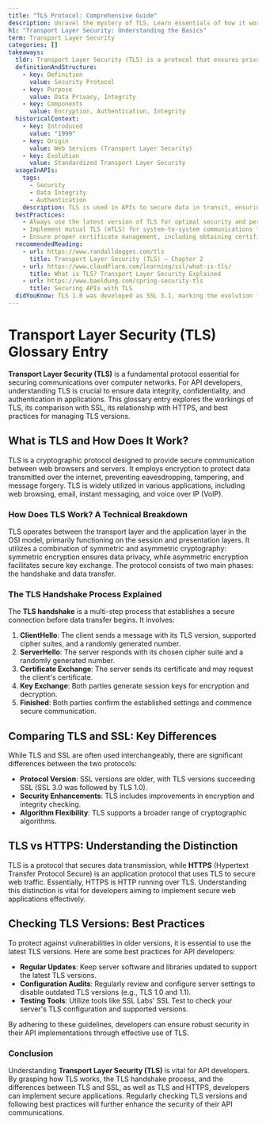 ```yaml
---
title: "TLS Protocol: Comprehensive Guide"
description: Unravel the mystery of TLS. Learn essentials of how it works and the handshake process. Understand the distinction between TLS vs SSL and HTTPS. Dive in.
h1: "Transport Layer Security: Understanding the Basics"
term: Transport Layer Security
categories: []
takeaways:
  tldr: Transport Layer Security (TLS) is a protocol that ensures privacy and data integrity in internet communications.
  definitionAndStructure:
    - key: Definition
      value: Security Protocol
    - key: Purpose
      value: Data Privacy, Integrity
    - key: Components
      value: Encryption, Authentication, Integrity
  historicalContext:
    - key: Introduced
      value: "1999"
    - key: Origin
      value: Web Services (Transport Layer Security)
    - key: Evolution
      value: Standardized Transport Layer Security
  usageInAPIs:
    tags:
      - Security
      - Data Integrity
      - Authentication
    description: TLS is used in APIs to secure data in transit, ensuring privacy and integrity. It supports mutual TLS (mTLS) for client authentication, enhancing API security. TLS is foundational for HTTPS, the secure version of HTTP used in many APIs.
  bestPractices:
    - Always use the latest version of TLS for optimal security and performance.
    - Implement mutual TLS (mTLS) for system-to-system communications to ensure both sides are authenticated.
    - Ensure proper certificate management, including obtaining certificates from trusted authorities and regular renewal.
  recommendedReading:
    - url: https://www.randalldegges.com/tls
      title: Transport Layer Security (TLS) – Chapter 2
    - url: https://www.cloudflare.com/learning/ssl/what-is-tls/
      title: What is TLS? Transport Layer Security Explained
    - url: https://www.baeldung.com/spring-security-tls
      title: Securing APIs with TLS
  didYouKnow: TLS 1.0 was developed as SSL 3.1, marking the evolution from Secure Sockets Layer (SSL) to Transport Layer Security (TLS).
---
```

# Transport Layer Security (TLS) Glossary Entry

**Transport Layer Security (TLS)** is a fundamental protocol essential for securing communications over computer networks. For API developers, understanding TLS is crucial to ensure data integrity, confidentiality, and authentication in applications. This glossary entry explores the workings of TLS, its comparison with SSL, its relationship with HTTPS, and best practices for managing TLS versions.

## What is TLS and How Does It Work?
TLS is a cryptographic protocol designed to provide secure communication between web browsers and servers. It employs encryption to protect data transmitted over the internet, preventing eavesdropping, tampering, and message forgery. TLS is widely utilized in various applications, including web browsing, email, instant messaging, and voice over IP (VoIP).

### How Does TLS Work? A Technical Breakdown
TLS operates between the transport layer and the application layer in the OSI model, primarily functioning on the session and presentation layers. It utilizes a combination of symmetric and asymmetric cryptography: symmetric encryption ensures data privacy, while asymmetric encryption facilitates secure key exchange. The protocol consists of two main phases: the handshake and data transfer.

### The TLS Handshake Process Explained
The **TLS handshake** is a multi-step process that establishes a secure connection before data transfer begins. It involves:

1. **ClientHello**: The client sends a message with its TLS version, supported cipher suites, and a randomly generated number.
2. **ServerHello**: The server responds with its chosen cipher suite and a randomly generated number.
3. **Certificate Exchange**: The server sends its certificate and may request the client's certificate.
4. **Key Exchange**: Both parties generate session keys for encryption and decryption.
5. **Finished**: Both parties confirm the established settings and commence secure communication.

## Comparing TLS and SSL: Key Differences
While TLS and SSL are often used interchangeably, there are significant differences between the two protocols:

- **Protocol Version**: SSL versions are older, with TLS versions succeeding SSL (SSL 3.0 was followed by TLS 1.0).
- **Security Enhancements**: TLS includes improvements in encryption and integrity checking.
- **Algorithm Flexibility**: TLS supports a broader range of cryptographic algorithms.

## TLS vs HTTPS: Understanding the Distinction
TLS is a protocol that secures data transmission, while **HTTPS** (Hypertext Transfer Protocol Secure) is an application protocol that uses TLS to secure web traffic. Essentially, HTTPS is HTTP running over TLS. Understanding this distinction is vital for developers aiming to implement secure web applications effectively.

## Checking TLS Versions: Best Practices
To protect against vulnerabilities in older versions, it is essential to use the latest TLS versions. Here are some best practices for API developers:

- **Regular Updates**: Keep server software and libraries updated to support the latest TLS versions.
- **Configuration Audits**: Regularly review and configure server settings to disable outdated TLS versions (e.g., TLS 1.0 and 1.1).
- **Testing Tools**: Utilize tools like SSL Labs' SSL Test to check your server's TLS configuration and supported versions.

By adhering to these guidelines, developers can ensure robust security in their API implementations through effective use of TLS.

### Conclusion
Understanding **Transport Layer Security (TLS)** is vital for API developers. By grasping how TLS works, the TLS handshake process, and the differences between TLS and SSL, as well as TLS and HTTPS, developers can implement secure applications. Regularly checking TLS versions and following best practices will further enhance the security of their API communications.